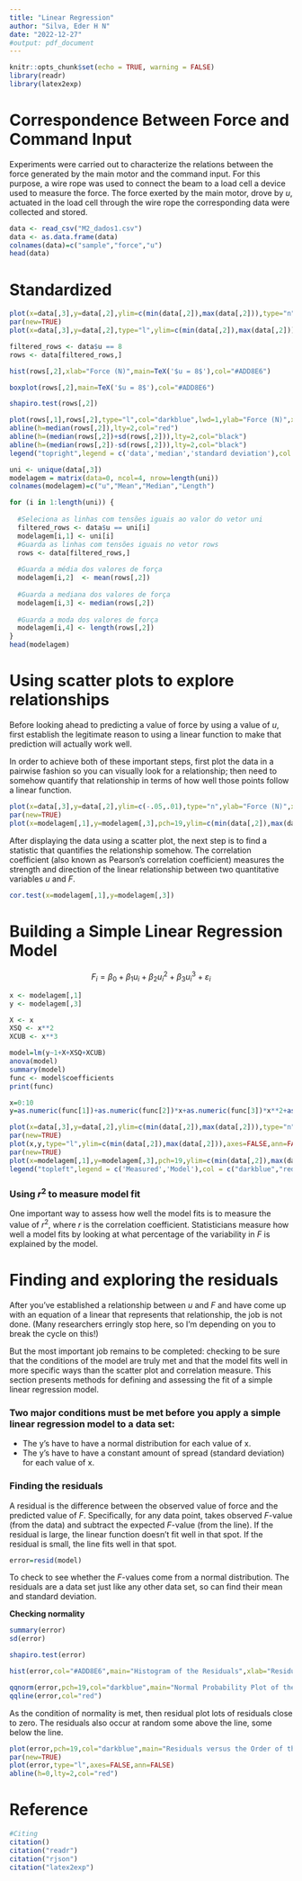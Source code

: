 ```yaml
---
title: "Linear Regression"
author: "Silva, Eder H N"
date: "2022-12-27"
#output: pdf_document
---
```


```r
knitr::opts_chunk$set(echo = TRUE, warning = FALSE)
library(readr)
library(latex2exp)
```

# Correspondence Between Force and Command Input
Experiments were carried out to characterize the relations between the force generated by the main motor and the command input. For this purpose, a wire rope was used to connect the beam to a load cell a device used to measure the force. The force exerted by the main motor, drove by $u$, actuated in the load cell through the wire rope the corresponding data were collected and stored.


```r
data <- read_csv("M2_dados1.csv")
data <- as.data.frame(data)
colnames(data)=c("sample","force","u")
head(data)
```

# Standardized

```r
plot(x=data[,3],y=data[,2],ylim=c(min(data[,2]),max(data[,2])),type="n",ylab="Force (N)",xlab="Command Input (u)",main="Scatter Plot",bty="l",lwd=2)
par(new=TRUE)
plot(x=data[,3],y=data[,2],type="l",ylim=c(min(data[,2]),max(data[,2])),axes=FALSE,ann=FALSE,col="darkblue",lwd=2)

filtered_rows <- data$u == 8
rows <- data[filtered_rows,]

hist(rows[,2],xlab="Force (N)",main=TeX('$u = 8$'),col="#ADD8E6")

boxplot(rows[,2],main=TeX('$u = 8$'),col="#ADD8E6")

shapiro.test(rows[,2])

plot(rows[,1],rows[,2],type="l",col="darkblue",lwd=1,ylab="Force (N)",xlab="Command Input (u)",main=TeX('$u = 8$'),bty="l")
abline(h=median(rows[,2]),lty=2,col="red") 
abline(h=(median(rows[,2])+sd(rows[,2])),lty=2,col="black") 
abline(h=(median(rows[,2])-sd(rows[,2])),lty=2,col="black") 
legend("topright",legend = c('data','median','standard deviation'),col = c("darkblue","red","black"),lty = c(1,2,2), lwd=2)
```


```r
uni <- unique(data[,3])
modelagem = matrix(data=0, ncol=4, nrow=length(uni))
colnames(modelagem)=c("u","Mean","Median","Length")

for (i in 1:length(uni)) {
  
  #Seleciona as linhas com tensões iguais ao valor do vetor uni
  filtered_rows <- data$u == uni[i]
  modelagem[i,1] <- uni[i]
  #Guarda as linhas com tensões iguais no vetor rows 
  rows <- data[filtered_rows,]
  
  #Guarda a média dos valores de força 
  modelagem[i,2]  <- mean(rows[,2])
  
  #Guarda a mediana dos valores de força 
  modelagem[i,3] <- median(rows[,2])
  
  #Guarda a moda dos valores de força 
  modelagem[i,4] <- length(rows[,2])
}
head(modelagem)
```

# Using scatter plots to explore relationships
 Before looking ahead to predicting a value of force by using a value of $u$, first establish the legitimate reason to using a linear function to make that prediction will actually work well.

 In order to achieve both of these important steps, first plot the data in a pairwise fashion so you can visually look for a relationship; then need to somehow quantify that relationship in terms of how well those points follow a linear function.
 
```r
plot(x=data[,3],y=data[,2],ylim=c(-.05,.01),type="n",ylab="Force (N)",xlab="Command Input (u)",main="Scatter Plot",lwd=2,bty = "l")
par(new=TRUE)
plot(x=modelagem[,1],y=modelagem[,3],pch=19,ylim=c(min(data[,2]),max(data[,2])),axes=FALSE,ann=FALSE,col="darkblue",lwd=1)
```

 After displaying the data using a scatter plot, the next step is to find a statistic that quantifies the relationship somehow. The correlation coefficient (also known as Pearson’s correlation coefficient) measures the strength and direction of the linear relationship between two quantitative variables $u$ and $F$.
 
```r
cor.test(x=modelagem[,1],y=modelagem[,3])
```

# Building a Simple Linear Regression Model

$$F_i=\beta_0 + \beta_1 u_i + \beta_2 u_i^2 + \beta_3 u_i^3 + \varepsilon_i$$

```r
x <- modelagem[,1]
y <- modelagem[,3]

X <- x
XSQ <- x**2
XCUB <- x**3

model=lm(y~1+X+XSQ+XCUB)
anova(model)
summary(model)
func <- model$coefficients
print(func)

x=0:10
y=as.numeric(func[1])+as.numeric(func[2])*x+as.numeric(func[3])*x**2+as.numeric(func[4])*x**3

plot(x=data[,3],y=data[,2],ylim=c(min(data[,2]),max(data[,2])),type="n",ylab="Force (N)",xlab="Command Input (u)",main="Scatter Plot",lwd=2,bty="l")
par(new=TRUE)
plot(x,y,type="l",ylim=c(min(data[,2]),max(data[,2])),axes=FALSE,ann=FALSE,col="red",lwd=2)
par(new=TRUE)
plot(x=modelagem[,1],y=modelagem[,3],pch=19,ylim=c(min(data[,2]),max(data[,2])),axes=FALSE,ann=FALSE,col="darkblue",lwd=1)
legend("topleft",legend = c('Measured','Model'),col = c("darkblue","red"),lty = c(0, 1), lwd=2, pch =c(16, NA))
```

### Using $r^2$ to measure model fit

 One important way to assess how well the model fits is to measure the value of $r^2$, where $r$ is the correlation coefficient. Statisticians measure how well a model fits by looking at what percentage of the variability in $F$ is explained by the model.

# Finding and exploring the residuals

After you’ve established a relationship between $u$ and $F$ and have come up with an equation of a linear that represents that relationship, the job is not done. (Many researchers erringly stop here, so I’m depending on you to break the cycle on this!) 

But the most important job remains to be completed: checking to be sure that the conditions of the model are truly met and that the model fits well in more specific ways than the scatter plot and correlation measure. This section presents methods for defining and assessing the fit of a simple linear regression model.

### Two major conditions must be met before you apply a simple linear regression model to a data set:

- The y’s have to have a normal distribution for each value of x.
- The y’s have to have a constant amount of spread (standard deviation) for each value of x.

### Finding the residuals

A residual is the difference between the observed value of force and the predicted value of $F$. Specifically, for any data point, takes observed $F$-value (from the data) and subtract the expected $F$-value (from the line). If the residual is large, the linear function doesn’t fit well in that spot. If the residual is small, the line fits well in that spot.

```r
error=resid(model)
```

To check to see whether the $F$-values come from a normal distribution. The residuals are a data set just like any other data set, so can find their mean and standard deviation. 
 
 **Checking normality**
 
```r
summary(error)
sd(error)

shapiro.test(error)

hist(error,col="#ADD8E6",main="Histogram of the Residuals",xlab="Residuals")

qqnorm(error,pch=19,col="darkblue",main="Normal Probability Plot of the Residuals",bty = "l")
qqline(error,col="red")

```

 As the condition of normality is met, then residual plot lots of residuals close to zero. The residuals also occur at random some above the line, some below the line.

```r
plot(error,pch=19,col="darkblue",main="Residuals versus the Order of the Data",xlab="Observation Order",ylab="Residual",bty = "l")
par(new=TRUE)
plot(error,type="l",axes=FALSE,ann=FALSE)
abline(h=0,lty=2,col="red") 
```

# Reference
```r
#Citing
citation()
citation("readr")
citation("rjson")
citation("latex2exp")
```
